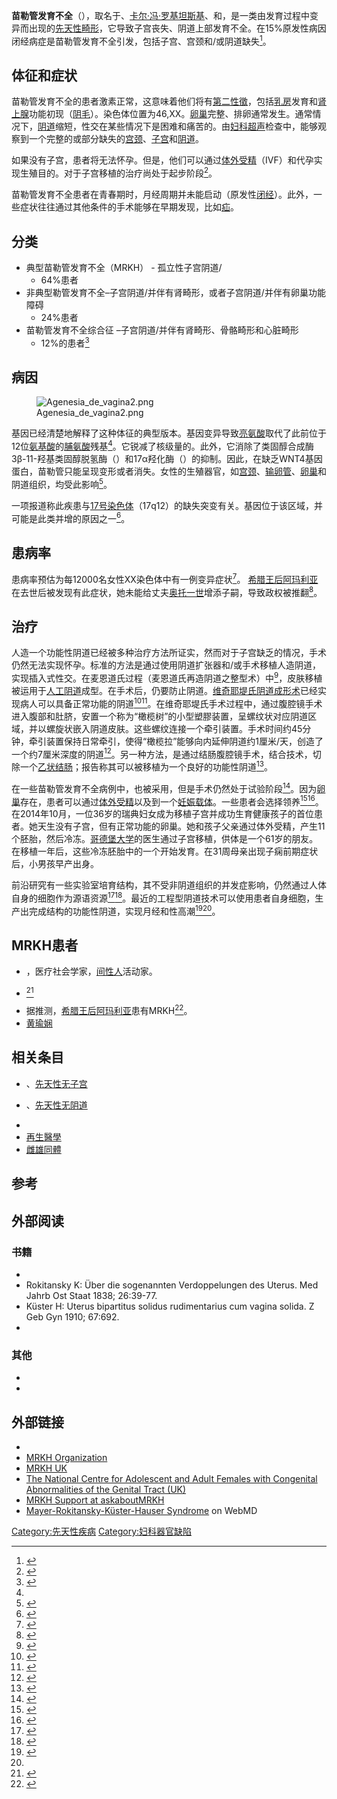 {{Infobox medical condition
| Name = 苗勒管发育不全
| Image = 
| Caption = 
| DiseasesDB = 8390
| ICD10 = {{ICD10|Q|51|0|q|50}}, {{ICD10|Q|52|0|q|50}}
| ICD9 = {{ICD9|626.0}}
| ICDO = 
| OMIM = 158330
| MedlinePlus = 
| eMedicineSubj = 
| eMedicineTopic = 
| MeshID = 
}}
'''苗勒管发育不全'''（{{lang|en|'''Müllerian agenesis''', '''Mayer-Rokitansky-Küster-Hauser syndrome''' or '''MRKH'''}}），取名于{{le|奥格斯特·佛列斯·杰斯佛·卡尔·苗勒|August Franz Joseph Karl Mayer|}}、[[卡尔·冯·罗基坦斯基|卡尔·冯·罗基坦斯基]]、{{le|赫尔曼·卡斯特|Hermann Kuster}}和{{le|G.A.豪泽|G. A. Hauser}}，是一类由{{le|苗勒管|Paramesonephric duct}}发育过程中变异而出现的[[先天性疾病|先天性畸形]]，它导致子宫丧失、阴道上部发育不全。在15%原发性病因闭经病症是苗勒管发育不全引发，包括子宫、宫颈和/或阴道缺失<ref>{{cite web|title=Etiology, diagnosis, and treatment of primary amenorrhea|url=http://www.uptodate.com/contents/etiology-diagnosis-and-treatment-of-primary-amenorrhea|accessdate=19 November 2015|last1=Welt|first1=Corinne K.|last2=Barbieri|first2=Robert L.}}</ref>。

==体征和症状==
苗勒管发育不全的患者激素正常，这意味着他们将有[[第二性徵|第二性徵]]，包括[[乳房|乳房]]发育和[[肾上腺|肾上腺]]功能初现（[[阴毛|阴毛]]）。染色体位置为46,XX。[[卵巢|卵巢]]完整、排卵通常发生。通常情况下，[[阴道|阴道]]缩短，性交在某些情况下是困难和痛苦的。由[[妇科超声|妇科超声]]检查中，能够观察到一个完整的或部分缺失的[[宫颈|宫颈]]、[[子宫|子宫]]和[[阴道|阴道]]。

如果没有子宫，患者将无法怀孕。但是，他们可以通过[[体外受精|体外受精]]（IVF）和代孕实现生殖目的。对于子宫移植的治疗尚处于起步阶段<ref>{{cite news|url=http://news.uk.msn.com/odd-news/articles.aspx?cp-documentid=158217341|title=Woman 'to receive mother's womb'|date=13 June 2011|accessdate=13 June 2011|work=MSN News|archive-url=https://web.archive.org/web/20140413125026/http://news.uk.msn.com/odd-news/articles.aspx?cp-documentid=158217341|archive-date=2014-04-13|dead-url=yes}}</ref>。

苗勒管发育不全患者在青春期时，月经周期并未能启动（原发性[[闭经|闭经]]）。此外，一些症状往往通过其他条件的手术能够在早期发现，比如[[疝|疝]]。

==分类==
*典型苗勒管发育不全（MRKH） - 孤立性子宫阴道{{le|发育缺陷|aplasia}}/{{le|发育不全|hypoplasia}}
**64%患者 
*非典型勒管发育不全–子宫阴道{{le|发育缺陷|aplasia}}/{{le|发育不全|hypoplasia}}并伴有肾畸形，或者子宫阴道{{le|发育缺陷|aplasia}}/{{le|发育不全|hypoplasia}}并伴有卵巢功能障碍
**24%患者
*苗勒管发育不全综合征 –子宫阴道{{le|发育缺陷|aplasia}}/{{le|发育不全|hypoplasia}}并伴有肾畸形、骨骼畸形和心脏畸形
**12%的患者<ref name="EIGHT">{{Cite journal|title=Mayer–Rokitansky–Kuster–Hauser syndrome: Recent clinical and genetic findings|url=http://www.tandfonline.com/doi/full/10.1080/09513590802288291|last=Sultan|first=Charles|last2=Biason-Lauber|first2=Anna|date=2009-01|journal=Gynecological Endocrinology|issue=1|doi=10.1080/09513590802288291|volume=25|pages=8–11|language=en|issn=0951-3590|pmid=19165657|last3=Philibert|first3=Pascal}}</ref>

==病因==
[[File:Agenesia_de_vagina2.png|right]] 

基因{{le|WNT4|WNT4}}已经清楚地解释了这种体征的典型版本。基因变异导致[[亮氨酸|亮氨酸]]取代了此前位于12位[[氨基酸|氨基酸]]的[[脯氨酸|脯氨酸]]残基<ref name="EIGHT" />。它锐减了核级量的{{le|β蛋白|β catenin}}。此外，它消除了类固醇合成酶3β-11-羟基类固醇脱氢酶（{{lang|en|3β-hydroxysteriod dehydrogenase}}）和17α羟化酶（{{lang|en|17α-hydroxylase}}）的抑制。因此，在缺乏WNT4基因蛋白，苗勒管只能呈现变形或者消失。女性的生殖器官，如[[宫颈|宫颈]]、[[输卵管|输卵管]]、[[卵巢|卵巢]]和阴道组织，均受此影响<ref>{{cite web|title=WNT4 Müllerian aplasia and ovarian dysfunction|url=http://ghr.nlm.nih.gov/condition/wnt4-mullerian-aplasia-and-ovarian-dysfunction|accessdate=2012-08-18|publisher=Genetics Home Reference}}</ref>。

一项报道称此疾患与[[17号染色体|17号染色体]]（17q12）的缺失突变有关。{{le|LHX1|LHX1}}基因位于该区域，并可能是此类并增的原因之一<ref name="Ledig2012">{{Cite journal|title=Frame shift mutation of LHX1 is associated with Mayer-Rokitansky-Kuster-Hauser (MRKH) syndrome|url=https://academic.oup.com/humrep/article-lookup/doi/10.1093/humrep/des206|last=Ledig|first=S.|last2=Brucker|first2=S.|date=2012-09-01|journal=Human Reproduction|issue=9|doi=10.1093/humrep/des206|volume=27|pages=2872–2875|language=en|issn=0268-1161|last3=Barresi|first3=G.|last4=Schomburg|first4=J.|last5=Rall|first5=K.|last6=Wieacker|first6=P.}}</ref>。

==患病率==
患病率预估为每12000名女性XX染色体中有一例变异症状<ref name="Pittock">{{Cite journal|title=Mayer-Rokitansky-Küster-Hauser anomaly and its associated malformations|url=https://onlinelibrary.wiley.com/doi/10.1002/ajmg.a.30721|last=Pittock|first=Siobhán T.|last2=Babovic-Vuksanovic|first2=Dusica|date=2005-06-15|journal=American Journal of Medical Genetics Part A|issue=3|doi=10.1002/ajmg.a.30721|volume=135A|pages=314–316|language=en|issn=1552-4825|pmid=15887261|last3=Lteif|first3=Aida}}</ref>。 [[歐登堡的阿瑪莉埃|希腊王后阿玛利亚]]在去世后被发现有此症状，她未能给丈夫[[奥托一世_(希腊)|奥托一世]]增添子嗣，导致政权被推翻<ref name="LossOfThrone">{{Cite journal|title=The lack of a child, the loss of a throne: the infertility of the first royal couple of Greece (1833–62)|url=http://www.rcpe.ac.uk/journal/issue/journal_41_1/poulakou-rebelakou.pdf|last=Poulakou-Rebelakou|first=E|last2=Tsiamis|first2=C|date=2011-03-01|journal=Journal of the Royal College of Physicians of Edinburgh|issue=1|doi=10.4997/JRCPE.2011.115|volume=41|pages=73–77|pmid=21365071|last3=Tompros|first3=N|last4=Creatsas|first4=G}}</ref>。

==治疗==

人造一个功能性阴道已经被多种治疗方法所证实，然而对于子宫缺乏的情况，手术仍然无法实现怀孕。标准的方法是通过使用阴道扩张器和/或手术移植人造阴道，实现插入式性交。在麦恩道氏过程（麦恩道氏再造阴道之整型术）中<ref>{{cite journal|title=McIndoe Vaginoplasty: Revisited|author=S. Saraf|url=http://www.ispub.com/journal/the_internet_journal_of_gynecology_and_obstetrics/volume_6_number_2_6/article/mcindoe_vaginoplasty_revisited.html|journal=The Internet Journal of Gynecology and Obstetrics|publisher=Internet Scientific Publications|accessdate=2009-07-17|issue=2|year=2007|volume=6|issn=1528-8439|archiveurl=https://web.archive.org/web/20090327141337/http://www.ispub.com/journal/the_internet_journal_of_gynecology_and_obstetrics/volume_6_number_2_6/article/mcindoe_vaginoplasty_revisited.html|archivedate=2009-03-27|deadurl=yes|author2=P. Saraf}}</ref>，皮肤移植被运用于[[阴道成形术|人工阴道]]成型。在手术后，仍要防止阴道{{le|狭窄|stenosis}}。[[维奇耶堤氏阴道成形术|维奇耶堤氏阴道成形术]]已经实现病人可以具备正常功能的阴道<ref>{{Cite journal|title=Creation of an artificial vagina in Rokitansky-Küster-Hauser syndrome|url=https://pubmed.ncbi.nlm.nih.gov/5319813|last=Vecchietti|first=G.|date=1965-03|journal=Attualita Di Ostetricia E Ginecologia|issue=2|volume=11|pages=131–147|issn=0004-7317|pmid=5319813}}</ref><ref>{{Cite journal|title=A new laparoscopic procedure for creation of a neovagina in Mayer-Rokitansky-Kuster-Hauser syndrome|url=https://pubmed.ncbi.nlm.nih.gov/8893702|last=Fedele|first=L.|last2=Bianchi|first2=S.|date=1996-11|journal=Fertility and Sterility|issue=5|doi=10.1016/s0015-0282(16)58653-1|volume=66|pages=854–857|issn=0015-0282|pmid=8893702|last3=Tozzi|first3=L.|last4=Borruto|first4=F.|last5=Vignali|first5=M.}}</ref>。在维奇耶堤氏手术过程中，通过腹腔镜手术进入腹部和肚脐，安置一个称为“橄榄树”的小型塑膠装置，呈螺纹状对应阴道区域，并以螺旋状嵌入阴道皮肤。这些螺纹连接一个牵引装置。手术时间约45分钟，牵引装置保持日常牵引，使得“橄榄拉”能够向内延伸阴道约1厘米/天，创造了一个约7厘米深度的阴道<ref>{{cite web|title=Vecchietti Procedure|url=http://www.uclh.nhs.uk/NR/rdonlyres/07C53DB9-6C67-4375-86B4-DB9DF42635AD/21989/VecchiettiProcedure.pdf|accessdate=2010-04-03|publisher=University College University Hospitals|archiveurl=https://web.archive.org/web/20090411233240/http://www.uclh.nhs.uk/NR/rdonlyres/07C53DB9-6C67-4375-86B4-DB9DF42635AD/21989/VecchiettiProcedure.pdf|archivedate=2009-04-11|deadurl=yes}}</ref>。另一种方法，是通过结肠腹腔镜手术，结合{{le|自体干细胞移植|autotransplant}}技术，切除一个[[乙状结肠|乙状结肠]]；报告称其可以被移植为一个良好的功能性阴道<ref>{{cite journal|title=Modernes Management der angeborenen (Mayer-Rokitansky- Küster-Hauser, MRKH-Syndrom) und erworbenen Vaginalaplasie|author=Hold MK|url=http://www.frauenheilkunde-aktuell.ch/frauenheilkunde-d/PDF-Ordner-FHA-Frauenheilkunde-aktuell/Frauenheilkunde-Aktuell-Ausgabe-01-07/FHA-Arikel04_12_Modernes_Management_der_Vaginalaplasie.pdf|date=2007-01-16|journal=Frauenheilkunde-Aktuell|language=de}}</ref>。

在一些苗勒管发育不全病例中，{{le|子宫移植|Uterine transplant}}也被采用，但是手术仍然处于试验阶段<ref>{{Cite journal|title=Preliminary results of the first human uterus transplantation from a multiorgan donor|url=https://pubmed.ncbi.nlm.nih.gov/23084266|last=Ozkan|first=Omer|last2=Akar|first2=Munire Erman|date=2013-02|journal=Fertility and Sterility|issue=2|doi=10.1016/j.fertnstert.2012.09.035|volume=99|pages=470–476|issn=1556-5653|pmid=23084266|last3=Ozkan|first3=Ozlenen|last4=Erdogan|first4=Okan|last5=Hadimioglu|first5=Necmiye|last6=Yilmaz|first6=Murat|last7=Gunseren|first7=Filiz|last8=Cincik|first8=Mehmet|last9=Pestereli|first9=Elif}}</ref>。因为[[卵巢|卵巢]]存在，患者可以通过[[体外受精|体外受精]]以及{{le|胚胎移植|embryo transfer}}到一个[[妊娠载体|妊娠载体]]。一些患者会选择领养<ref>{{Cite journal|title=Evaluation and management of cases of primary amenorrhoea with MRKH syndrome|url=https://www.banglajol.info/index.php/BMJK/article/view/13626|last=Akhter|first=Nasreen|last2=Begum|first2=Badrunnesa|date=2013-02-03|journal=Bangladesh Medical Journal Khulna|issue=1-2|doi=10.3329/bmjk.v45i1-2.13626|volume=45|pages=24–29|issn=2311-8016}}</ref><ref>{{cite web|title=Rokitansky Syndrome: Information for Parents / Carers|url=http://www.cmft.nhs.uk/media/455258/11%20131%20rokitansky%20syndrome.pdf|accessdate=11 April 2014|publisher=St Mary's Hospital, Manchester|archive-url=https://web.archive.org/web/20170219191141/http://www.cmft.nhs.uk/media/455258/11%20131%20rokitansky%20syndrome.pdf|archive-date=2017-02-19|dead-url=yes}}</ref>。在2014年10月，一位36岁的瑞典妇女成为移植子宫并成功生育健康孩子的首位患者。她天生没有子宫，但有正常功能的卵巢。她和孩子父亲通过体外受精，产生11个胚胎，然后冷冻。[[哥德堡大学|哥德堡大学]]的医生通过子宫移植，供体是一个61岁的朋友。在移植一年后，这些冷冻胚胎中的一个开始发育。在31周母亲出现子痫前期症状后，小男孩早产出身。

前沿研究有一些实验室培育结构，其不受非阴道组织的并发症影响，仍然通过人体自身的细胞作为源语资源<ref>{{cite web|title=Laboratory-grown vaginas implanted in patients|url=http://www.kurzweilai.net/laboratory-grown-vaginas-implanted-in-patients|accessdate=14 April 2014}}</ref><ref name="#1">{{Cite journal|title=Tissue-engineered autologous vaginal organs in patients: a pilot cohort study|url=https://www.thelancet.com/journals/lancet/article/PIIS0140-6736(14)60542-0/abstract|last=Raya-Rivera|first=Atlántida M.|last2=Esquiliano|first2=Diego|date=2014-07-26|journal=The Lancet|issue=9940|doi=10.1016/S0140-6736(14)60542-0|volume=384|pages=329–336|language=En|issn=0140-6736|pmid=24726478|last3=Fierro-Pastrana|first3=Reyna|last4=López-Bayghen|first4=Esther|last5=Valencia|first5=Pedro|last6=Ordorica-Flores|first6=Ricardo|last7=Soker|first7=Shay|last8=Yoo|first8=James J.|last9=Atala|first9=Anthony}}</ref>。最近的工程型阴道技术可以使用患者自身细胞，生产出完成结构的功能性阴道，实现月经和性高潮<ref>{{Cite web|title=Engineered vaginas grown in women for the first time|url=https://www.newscientist.com/article/dn25399-engineered-vaginas-grown-in-women-for-the-first-time/?ignored=irrelevant|access-date=2022-04-05|work=New Scientist|language=en-US}}</ref><ref name="#1"/>。

== MRKH患者 ==

* {{le|艾斯特·莫里斯·莱道夫|Esther Morris Leidolf}}，医疗社会学家，[[雙性人|间性人]]活动家。
* {{le|杰奎琳·舒尔茨|Jaclyn Schultz}}<ref>{{Cite web|title=Why This Woman Is Proud to Be Known as "The Pageant Queen Without a Uterus"|url=https://www.cosmopolitan.com/entertainment/celebs/news/a35462/jaclyn-schultz-mrkh-syndrome-miss-michigan-survivor/|access-date=2022-04-05|date=2015-01-20|last=Rees|first=Alex|work=[[柯夢波丹|Cosmopolitan]]|language=en-US}}</ref>
* 据推测，[[歐登堡的阿瑪莉埃|希腊王后阿玛利亚]]患有MRKH<ref>{{Cite web|title=The infertility of the first royal couple of Greece|url=https://www.rcpe.ac.uk/sites/default/files/poulakou-rebelakou.pdf|website=Royal college of physicians of edinburgh}}</ref>。
* [[小嫻|黄瑜娴]]

==相关条目==
{{Spoken Wikipedia|苗勒管發育不全 - zh-yue.ogg|2016年|2月26日|粵語}}
* {{le|宫颈发育不全|Cervical agenesis}}、[[先天性无子宫|先天性无子宫]]
* {{le|阴道发育不全|Vaginal hypoplasia}}、[[先天性无阴道|先天性无阴道]]
* {{le|MURCS协会|MURCS association}}
* [[再生醫學|再生醫學]]
* [[雌雄同體|雌雄同體]]

==参考==
{{reflist|30em}}

==外部阅读==
===书籍===
* {{Cite book|title=Über Verdoppelungen des Uterus und ihre Arten, nebst anatomischen Bemerkungen über Hasenscharte und Wolfsrachen.|url=https://www.worldcat.org/title/uber-verdoppelungen-des-uterus-und-ihre-arten-nebst-anatomischen-bemerkungen-uber-hasenscharte-und-wolfsrachen/oclc/15637742|publisher=G. Reimer|date=1829|location=Berlin|oclc=15637742|language=de|first=A. F. J. C|last=Mayer}}
* Rokitansky K: Über die sogenannten Verdoppelungen des Uterus. Med Jahrb Ost Staat 1838; 26:39-77.
* Küster H: Uterus bipartitus solidus rudimentarius cum vagina solida. Z Geb Gyn 1910; 67:692.
* {{Cite journal|title=Mayer-Rokitansky-Kuester syndrome. Rudimentary solid bipartite uterus with solid vagina|url=https://pubmed.ncbi.nlm.nih.gov/13712324/|last=Hauser|first=G. A.|last2=Schreiner|first2=W. E.|date=1961-03-25|journal=Schweizerische Medizinische Wochenschrift|volume=91|pages=381–384|issn=0036-7672|pmid=13712324}}

===其他===
* {{Cite journal|title=Mayer-Rokitansky-Küster-Hauser (MRKH) syndrome|url=https://ojrd.biomedcentral.com/articles/10.1186/1750-1172-2-13|last=Morcel|first=Karine|last2=Camborieux|first2=Laure|date=2007-12|journal=Orphanet Journal of Rare Diseases|issue=1|doi=10.1186/1750-1172-2-13|volume=2|pages=13|language=en|issn=1750-1172|pmc=PMC1832178|pmid=17359527|last3=Programme de Recherches sur les Aplasies Müllériennes (PRAM)|last4=Guerrier|first4=Daniel}}
* {{Cite journal|title=Müllerian dysgenesis|url=https://pubmed.ncbi.nlm.nih.gov/4020785|last=Varner|first=R. E.|last2=Younger|first2=J. B.|date=1985-06|journal=The Journal of Reproductive Medicine|issue=6|volume=30|pages=443–450|issn=0024-7758|pmid=4020785|last3=Blackwell|first3=R. E.}}

==外部链接==
*{{OMIM|277000}}
*[http://www.mrkh.org MRKH Organization]
*[http://www.mrkh.org.uk/main.html MRKH UK]
*[http://www.imperial.nhs.uk/femgenab/index.htm The National Centre for Adolescent and Adult Females with Congenital Abnormalities of the Genital Tract (UK)]
*[https://web.archive.org/web/20110722181906/http://health.groups.yahoo.com/group/askaboutMRKH/ MRKH Support at askaboutMRKH]
*[https://web.archive.org/web/20131103032120/http://children.webmd.com/murcs-association Mayer-Rokitansky-Küster-Hauser Syndrome] on WebMD

{{女性生殖器官先天异常}}

{{DEFAULTSORT:Mullerian Agenesis}}
[[Category:先天性疾病|Category:先天性疾病]]
[[Category:妇科器官缺陷|Category:妇科器官缺陷]]